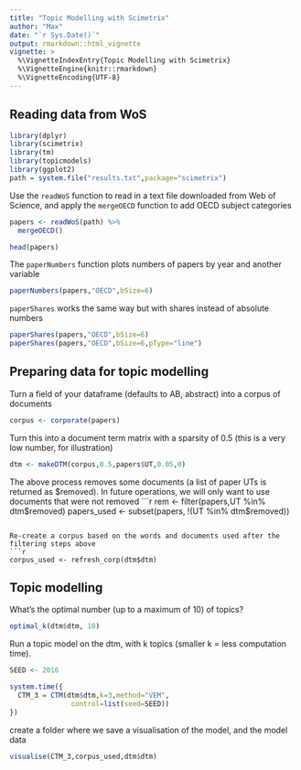 ```yaml
---
title: "Topic Modelling with Scimetrix"
author: "Max"
date: "`r Sys.Date()`"
output: rmarkdown::html_vignette
vignette: >
  %\VignetteIndexEntry{Topic Modelling with Scimetrix}
  %\VignetteEngine{knitr::rmarkdown}
  %\VignetteEncoding{UTF-8}
---
```


## Reading data from WoS

```r
library(dplyr)
library(scimetrix)
library(tm)
library(topicmodels)
library(ggplot2)
path = system.file("results.txt",package="scimetrix")
```

Use the `readWoS` function to read in a text file downloaded from Web of Science, and apply the `mergeOECD` function to add OECD subject categories
```r
papers <- readWoS(path) %>%
  mergeOECD() 

head(papers)
```


The `paperNumbers` function plots numbers of papers by year and another variable
```r
paperNumbers(papers,"OECD",bSize=6)
```

`paperShares` works the same way but with shares instead of absolute numbers
```r
paperShares(papers,"OECD",bSize=6)
paperShares(papers,"OECD",bSize=6,pType="line")
```

## Preparing data for topic modelling

Turn a field of your dataframe (defaults to AB, abstract) into a corpus of documents
```r
corpus <- corporate(papers)
```

Turn this into a document term matrix with a sparsity of 0.5 (this is a very low number, for illustration)
```r
dtm <- makeDTM(corpus,0.5,papers$UT,0.05,0)
```

The above process removes some documents (a list of paper UTs is returned as $removed). In future operations, we will only want to use documents that were not removed
```r
rem <- filter(papers,UT %in% dtm$removed)
papers_used <- subset(papers, !(UT %in% dtm$removed))
```

Re-create a corpus based on the words and documents used after the filtering steps above
```r
corpus_used <- refresh_corp(dtm$dtm)
```


## Topic modelling
What's the optimal number (up to a maximum of 10) of topics?
```r
optimal_k(dtm$dtm, 10)
```


Run a topic model on the dtm, with k topics (smaller k = less computation time).
```r
SEED <- 2016

system.time({
  CTM_3 = CTM(dtm$dtm,k=3,method="VEM",
               control=list(seed=SEED))
})

```


create a folder where we save a visualisation of the model, and the model data
```r
visualise(CTM_3,corpus_used,dtm$dtm)
```




